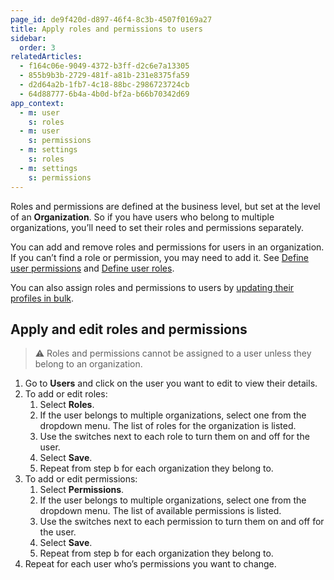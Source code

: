 ```yaml
---
page_id: de9f420d-d897-46f4-8c3b-4507f0169a27
title: Apply roles and permissions to users
sidebar:
  order: 3
relatedArticles:
  - f164c06e-9049-4372-b3ff-d2c6e7a13305
  - 855b9b3b-2729-481f-a81b-231e8375fa59
  - d2d64a2b-1fb7-4c18-88bc-2986723724cb
  - 64d88777-6b4a-4b0d-bf2a-b66b70342d69
app_context:
  - m: user
    s: roles
  - m: user
    s: permissions
  - m: settings
    s: roles
  - m: settings
    s: permissions
---
```


Roles and permissions are defined at the business level, but set at the level of an **Organization**. So if you have users who belong to multiple organizations, you’ll need to set their roles and permissions separately.

You can add and remove roles and permissions for users in an organization. If you can’t find a role or permission, you may need to add it. See [Define user permissions](/manage-users/roles-and-permissions/user-permissions/) and [Define user roles](/manage-users/roles-and-permissions/user-roles/).

You can also assign roles and permissions to users by [updating their profiles in bulk](/manage-users/add-and-edit/import-users-in-bulk/).

## **Apply and edit roles and permissions**

> ⚠️ Roles and permissions cannot be assigned to a user unless they belong to an organization.

1. Go to **Users** and click on the user you want to edit to view their details.
2. To add or edit roles:
   1. Select **Roles**.
   2. If the user belongs to multiple organizations, select one from the dropdown menu. The list of roles for the organization is listed.
   3. Use the switches next to each role to turn them on and off for the user.
   4. Select **Save**.
   5. Repeat from step b for each organization they belong to.
3. To add or edit permissions:
   1. Select **Permissions**.
   2. If the user belongs to multiple organizations, select one from the dropdown menu. The list of available permissions is listed.
   3. Use the switches next to each permission to turn them on and off for the user.
   4. Select **Save**.
   5. Repeat from step b for each organization they belong to.
4. Repeat for each user who’s permissions you want to change.
